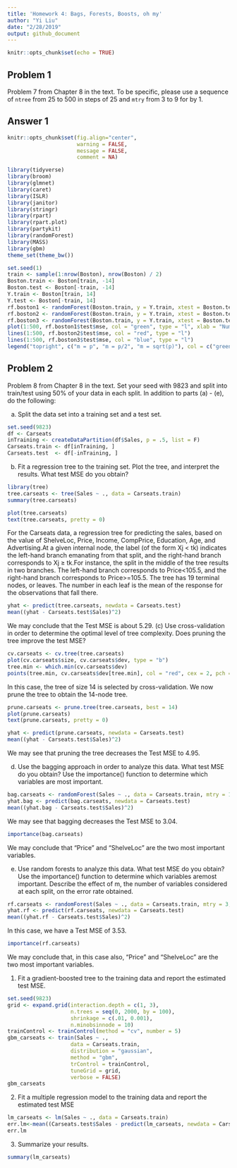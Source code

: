 ```yaml
---
title: 'Homework 4: Bags, Forests, Boosts, oh my'
author: "Yi Liu"
date: "2/28/2019"
output: github_document
---
```


```r
knitr::opts_chunk$set(echo = TRUE)
```


## Problem 1

Problem 7 from Chapter 8 in the text. To be specific, please use a sequence of
`ntree` from 25 to 500 in steps of 25 and `mtry` from 3 to 9 for by 1. 

## Answer 1
```r
knitr::opts_chunk$set(fig.align="center",
                      warning = FALSE,
                      message = FALSE,
                      comment = NA)
```

```r
library(tidyverse)
library(broom)
library(glmnet)
library(caret)
library(ISLR)
library(janitor)
library(stringr)
library(rpart)
library(rpart.plot)
library(partykit)
library(randomForest)
library(MASS)
library(gbm)
theme_set(theme_bw())
```

```r
set.seed(1)
train <- sample(1:nrow(Boston), nrow(Boston) / 2)
Boston.train <- Boston[train, -14]
Boston.test <- Boston[-train, -14]
Y.train <- Boston[train, 14]
Y.test <- Boston[-train, 14]
rf.boston1 <- randomForest(Boston.train, y = Y.train, xtest = Boston.test, ytest = Y.test, mtry = ncol(Boston) - 1, ntree = 500)
rf.boston2 <- randomForest(Boston.train, y = Y.train, xtest = Boston.test, ytest = Y.test, mtry = (ncol(Boston) - 1) / 2, ntree = 500)
rf.boston3 <- randomForest(Boston.train, y = Y.train, xtest = Boston.test, ytest = Y.test, mtry = sqrt(ncol(Boston) - 1), ntree = 500)
plot(1:500, rf.boston1$test$mse, col = "green", type = "l", xlab = "Number of Trees", ylab = "Test MSE", ylim = c(10, 19))
lines(1:500, rf.boston2$test$mse, col = "red", type = "l")
lines(1:500, rf.boston3$test$mse, col = "blue", type = "l")
legend("topright", c("m = p", "m = p/2", "m = sqrt(p)"), col = c("green", "red", "blue"), cex = 1, lty = 1)
```

## Problem 2

Problem 8 from Chapter 8 in the text. Set your seed with 9823 and split into 
train/test using 50\% of your data in each split. In addition to 
parts (a) - (e), do the following:

(a) Split the data set into a training set and a test set.

```r
set.seed(9823)
df <- Carseats 
inTraining <- createDataPartition(df$Sales, p = .5, list = F)
Carseats.train <- df[inTraining, ]
Carseats.test  <- df[-inTraining, ]
```
(b) Fit a regression tree to the training set. Plot the tree, and interpret
the results. What test MSE do you obtain?
```r
library(tree)
tree.carseats <- tree(Sales ~ ., data = Carseats.train)
summary(tree.carseats)
```
```r
plot(tree.carseats)
text(tree.carseats, pretty = 0)
```
For the Carseats data, a regression tree for predicting the sales, based on the value of ShelveLoc, Price, Income, CompPrice, Education, Age, and Advertising.At a given internal node, the label (of the form Xj < tk) indicates the left-hand branch emanating from that split, and the right-hand branch corresponds to Xj ≥ tk.For instance, the split in the middle of the tree results in two branches. The left-hand branch corresponds to Price<105.5, and the right-hand branch corresponds to Price>=105.5. The tree has 19 terminal nodes, or leaves. The number in each leaf is the mean of the response for the observations that fall there. 

```r
yhat <- predict(tree.carseats, newdata = Carseats.test)
mean((yhat - Carseats.test$Sales)^2)
```
We may conclude that the Test MSE is about 5.29.
(c) Use cross-validation in order to determine the optimal level of
tree complexity. Does pruning the tree improve the test MSE?
```r
cv.carseats <- cv.tree(tree.carseats)
plot(cv.carseats$size, cv.carseats$dev, type = "b")
tree.min <- which.min(cv.carseats$dev)
points(tree.min, cv.carseats$dev[tree.min], col = "red", cex = 2, pch = 20)
```
In this case, the tree of size 14 is selected by cross-validation. We now prune the tree to obtain the 14-node tree.
```r
prune.carseats <- prune.tree(tree.carseats, best = 14)
plot(prune.carseats)
text(prune.carseats, pretty = 0)
```
```r
yhat <- predict(prune.carseats, newdata = Carseats.test)
mean((yhat - Carseats.test$Sales)^2)
```
We may see that pruning the tree decreases the Test MSE to 4.95.

(d) Use the bagging approach in order to analyze this data. What
test MSE do you obtain? Use the importance() function to determine
which variables are most important.
```r
bag.carseats <- randomForest(Sales ~ ., data = Carseats.train, mtry = 10, ntree = 500, importance = TRUE)
yhat.bag <- predict(bag.carseats, newdata = Carseats.test)
mean((yhat.bag - Carseats.test$Sales)^2)
```
We may see that bagging decreases the Test MSE to 3.04.
```r
importance(bag.carseats)
```
We may conclude that “Price” and “ShelveLoc” are the two most important variables.

(e) Use random forests to analyze this data. What test MSE do you
obtain? Use the importance() function to determine which variables
aremost important. Describe the effect of m, the number of
variables considered at each split, on the error rate
obtained.
```r
rf.carseats <- randomForest(Sales ~ ., data = Carseats.train, mtry = 3, ntree = 500, importance = TRUE)
yhat.rf <- predict(rf.carseats, newdata = Carseats.test)
mean((yhat.rf - Carseats.test$Sales)^2)
```
In this case, we have a Test MSE of 3.53.
```r
importance(rf.carseats)
```
We may conclude that, in this case also, “Price” and “ShelveLoc” are the two most important variables.

1. Fit a gradient-boosted tree to the training data and report the estimated 
test MSE. 

```r
set.seed(9823)
grid <- expand.grid(interaction.depth = c(1, 3), 
                    n.trees = seq(0, 2000, by = 100),
                    shrinkage = c(.01, 0.001),
                    n.minobsinnode = 10)
trainControl <- trainControl(method = "cv", number = 5)
gbm_carseats <- train(Sales ~ ., 
                    data = Carseats.train, 
                    distribution = "gaussian", 
                    method = "gbm",
                    trControl = trainControl, 
                    tuneGrid = grid,
                    verbose = FALSE)
gbm_carseats
```

2. Fit a multiple regression model to the training data and report the 
estimated test MSE
```r
lm_carseats <- lm(Sales ~ ., data = Carseats.train)
err.lm<-mean((Carseats.test$Sales - predict(lm_carseats, newdata = Carseats.test))^2)
err.lm
```

3. Summarize your results. 
```r
summary(lm_carseats)
```

